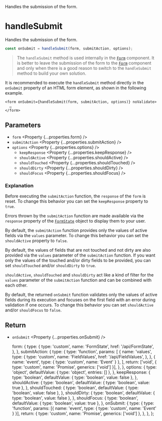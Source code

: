 
<Title>handleSubmit</Title>
<Description>Handles the submission of the form.</Description>

# handleSubmit

Handles the submission of the form.

```ts
const onSubmit = handleSubmit(form, submitAction, options);
```

> The `handleSubmit` method is used internally in the <A href="/api/Form">`Form`</A> component. It is better to leave the submission of the form to the <A href="/api/Form">`Form`</A> component and only when there is a good reason to switch to the `handleSubmit` method to build your own solution.

It is recommended to execute the `handleSubmit` method directly in the `onSubmit` property of an HTML form element, as shown in the following example.

```tsx
<form onSubmit={handleSubmit(form, submitAction, options)} noValidate>
  …
</form>
```

## Parameters

- `form` <Property {...properties.form} />
- `submitAction` <Property {...properties.submitAction} />
- `options` <Property {...properties.options} />
  - `keepResponse` <Property {...properties.keepResponse} />
  - `shouldActive` <Property {...properties.shouldActive} />
  - `shouldTouched` <Property {...properties.shouldTouched} />
  - `shouldDirty` <Property {...properties.shouldDirty} />
  - `shouldFocus` <Property {...properties.shouldFocus} />

### Explanation

Before executing the `submitAction` function, the `response` of the `form` is reset. To change this behavior you can set the `keepResponse` property to `true`.

Errors thrown by the `submitAction` function are made available via the `response` property of the <A href="/api/FormState">`FormState`</A> object to display them to your user.

By default, the `submitAction` function provides only the values of active fields via the `values` parameter. To change this behavior you can set the `shouldActive` property to `false`.

By default, the values of fields that are not touched and not dirty are also provided via the `values` parameter of the `submitAction` function. If you want only the values of the touched and/or dirty fields to be provided, you can set `shouldTouched` and/or `shouldDirty` to `true`.

`shouldActive`, `shouldTouched` and `shouldDirty` act like a kind of filter for the `values` parameter of the `submitAction` function and can be combined with each other.

By default, the returned `onSubmit` function validates only the values of active fields during its execution and focuses on the first field with an error during validation if one occurs. To change this behavior you can set `shouldActive` and/or `shouldFocus` to `false`.

## Return

- `onSubmit` <Property {...properties.onSubmit} />

  form: {
    type: {
      type: 'custom',
      name: 'FormState',
      href: '/api/FormState',
    },
  },
  submitAction: {
    type: {
      type: 'function',
      params: [
        {
          name: 'values',
          type: {
            type: 'custom',
            name: 'FieldValues',
            href: '/api/FieldValues',
          },
        },
        { name: 'event', type: { type: 'custom', name: 'Event' } },
      ],
      return: ['void', { type: 'custom', name: 'Promise', generics: ['void'] }],
    },
  },
  options: {
    type: 'object',
    defaultValue: { type: 'object', entries: [] },
  },
  keepResponse: {
    type: 'boolean',
    defaultValue: { type: 'boolean', value: false },
  },
  shouldActive: {
    type: 'boolean',
    defaultValue: { type: 'boolean', value: true },
  },
  shouldTouched: {
    type: 'boolean',
    defaultValue: { type: 'boolean', value: false },
  },
  shouldDirty: {
    type: 'boolean',
    defaultValue: { type: 'boolean', value: false },
  },
  shouldFocus: {
    type: 'boolean',
    defaultValue: { type: 'boolean', value: true },
  },
  onSubmit: {
    type: {
      type: 'function',
      params: [{ name: 'event', type: { type: 'custom', name: 'Event' } }],
      return: { type: 'custom', name: 'Promise', generics: ['void'] },
    },
  },
};
